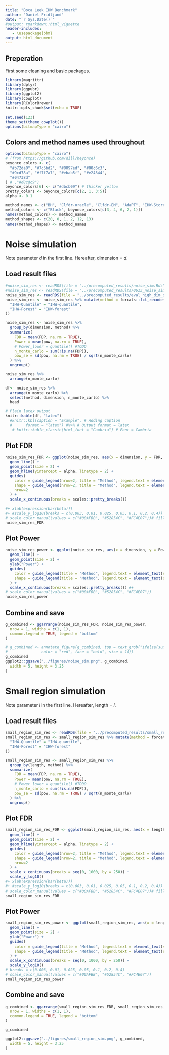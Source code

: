 ```yaml
---
title: "Boca Leek IHW Benchmark"
author: "Daniel Fridljand"
date: "`r Sys.Date()`"
#output: rmarkdown::html_vignette
header-includes:
   - \usepackage{bbm}
output: html_document
---
```


## Preperation
First some cleaning and basic packages.
```r
library(magrittr)
library(dplyr)
library(ggpubr)
library(ggplot2)
library(cowplot)
library(RColorBrewer)
knitr::opts_chunk$set(echo = TRUE)

set.seed(123)
theme_set(theme_cowplot())
options(bitmapType = "cairo")
```

## Colors and method names used throughout 

```r
options(bitmapType = "cairo")
# (from https://github.com/dill/beyonce)
beyonce_colors <- c(
  "#b72da0", "#7c5bd2", "#0097ed", "#00c6c3",
  "#9cd78a", "#f7f7a7", "#ebab5f", "#e24344",
  "#04738d"
) # ,"#d8cdc9")
beyonce_colors[6] <- c("#dbcb09") # thicker yellow
pretty_colors <- beyonce_colors[c(2, 1, 3:5)]
alpha <- 0.1
```

```r
method_names <- c("BH", "Clfdr-oracle", "Clfdr-EM", "AdaPT", "IHW-Storey-BetaMix", "IHW-BH-Grenander")
method_colors <- c("Black", beyonce_colors[c(3, 4, 6, 2, 1)])
names(method_colors) <- method_names
method_shapes <- c(20, 0, 1, 2, 12, 13)
names(method_shapes) <- method_names
```

# Noise simulation

\begin{eqnarray}
& X_i \sim U[0,1]^d \\
&\pi_1(X) = \mathbf{1}(X^1 \leq 0.5)0.9\\
&H_i \mid X_i \sim \text{Bernoulli}(\pi_1(X_i))\\
&P_i \mid H_i = 0, X_i \sim U[0,1]\\
&P_i \mid H_i = 1, X_i \sim Beta(0.25, 1)
\end{eqnarray}
Note parameter $d$ in the first line. Hereafter, dimension = $d$.


## Load result files
```r
#noise_sim_res <- readRDS(file = "../precomputed_results/noise_sim.Rds")
#noise_sim_res <- readRDS(file = "../precomputed_results/0613_noise_sim.Rds")
noise_sim_res <- readRDS(file = "../precomputed_results/eval_high_dim_sim.Rds")
noise_sim_res <- noise_sim_res %>% mutate(method = forcats::fct_recode(method,
  "IHW-Quantile" = "IHW-quantile",
  "IHW-Forest" = "IHW-forest"
))
```

```r
noise_sim_res <- noise_sim_res %>%
  group_by(dimension, method) %>%
  summarize(
    FDR = mean(FDP, na.rm = TRUE),
    Power = mean(pow, na.rm = TRUE),
    # Power_lower = quantile() #TODO
    n_monte_carlo = sum(!is.na(FDP)),
    pow_se = sd(pow, na.rm = TRUE) / sqrt(n_monte_carlo)
  ) %>%
  ungroup()

noise_sim_res %>% 
  arrange(n_monte_carlo)
```
```r
df<- noise_sim_res %>% 
  arrange(n_monte_carlo) %>%
  select(method, dimension, n_monte_carlo) %>%
  head

# Plain latex output 
knitr::kable(df, "latex")
  #knitr::kbl(caption = "Example", # Adding caption  
  #      format = "latex") #%>% # Output format = latex 
   # knitr::kable_classic(html_font = "Cambria") # Font = Cambria 
```

## Plot FDR
```r
noise_sim_res_FDR <- ggplot(noise_sim_res, aes(x = dimension, y = FDR, shape = method, col = method)) +
  geom_line() +
  geom_point(size = 2) +
  geom_hline(yintercept = alpha, linetype = 2) +
  guides(
    color = guide_legend(nrow=2, title = "Method", legend.text = element_text(size = 4)),
    shape = guide_legend(nrow=2, title = "Method", legend.text = element_text(size = 4)),
    nrow=2
  ) +
  scale_x_continuous(breaks = scales::pretty_breaks())

#+ xlab(expression(bar(beta)))
#+ #scale_y_log10(breaks = c(0.003, 0.01, 0.025, 0.05, 0.1, 0.2, 0.4))
# scale_color_manual(values = c("#00AFBB", "#52854C", "#FC4E07"))# fill=guide_legend(nrow=2,byrow=TRUE)
noise_sim_res_FDR
```

## Plot Power

```r
noise_sim_res_power <- ggplot(noise_sim_res, aes(x = dimension, y = Power, shape = method, col = method)) +
  geom_line() +
  geom_point(size = 2) +
  ylab("Power") +
  guides(
    color = guide_legend(title = "Method", legend.text = element_text(size = 4)),
    shape = guide_legend(title = "Method", legend.text = element_text(size = 4))
  ) +
  scale_x_continuous(breaks = scales::pretty_breaks()) #+
# scale_color_manual(values = c("#00AFBB", "#52854C", "#FC4E07"))
noise_sim_res_power
```

## Combine and save

```r
g_combined <- ggarrange(noise_sim_res_FDR, noise_sim_res_power,
  nrow = 1, widths = c(1, 1),
  common.legend = TRUE, legend = "bottom"
)

# g_combined <- annotate_figure(g_combined, top = text_grob("ifelse(sum(cov_row[1]^2) <= 1, 0.9, 0)",
#               color = "red", face = "bold", size = 14))
g_combined
ggplot2::ggsave("../figures/noise_sim.png", g_combined,
  width = 5, height = 3.25
)
```
# Small region simulation

\begin{eqnarray}
& X_i \sim U[0,l] \\
&\pi_1(X) = \mathbf{1}(X^1 \leq 1)0.9\\
&H_i \mid X_i \sim \text{Bernoulli}(\pi_1(X_i))\\
&P_i \mid H_i = 0, X_i \sim U[0,1]\\
&P_i \mid H_i = 1, X_i \sim Beta(0.25, 1)
\end{eqnarray}

Note parameter $l$ in the first line. Hereafter, length = $l$.

## Load result files
```r
small_region_sim_res <- readRDS(file = "../precomputed_results/small_region_sim.Rds")
small_region_sim_res <- small_region_sim_res %>% mutate(method = forcats::fct_recode(method,
  "IHW-Quantile" = "IHW-quantile",
  "IHW-Forest" = "IHW-forest"
))
```

```r
small_region_sim_res <- small_region_sim_res %>%
  group_by(length, method) %>%
  summarize(
    FDR = mean(FDP, na.rm = TRUE),
    Power = mean(pow, na.rm = TRUE),
    # Power_lower = quantile() #TODO
    n_monte_carlo = sum(!is.na(FDP)),
    pow_se = sd(pow, na.rm = TRUE) / sqrt(n_monte_carlo)
  ) %>%
  ungroup()
```

## Plot FDR
```r
small_region_sim_res_FDR <- ggplot(small_region_sim_res, aes(x = length, y = FDR, shape = method, col = method)) +
  geom_line() +
  geom_point(size = 2) +
  geom_hline(yintercept = alpha, linetype = 2) +
  guides(
    color = guide_legend(nrow=2, title = "Method", legend.text = element_text(size = 4)),
    shape = guide_legend(nrow=2, title = "Method", legend.text = element_text(size = 4)),
    nrow=2
  ) +
  scale_x_continuous(breaks = seq(0, 1000, by = 250)) +
  scale_y_log10()
#+ xlab(expression(bar(beta)))
#+ #scale_y_log10(breaks = c(0.003, 0.01, 0.025, 0.05, 0.1, 0.2, 0.4))
# scale_color_manual(values = c("#00AFBB", "#52854C", "#FC4E07"))# fill=guide_legend(nrow=2,byrow=TRUE)
small_region_sim_res_FDR
```

## Plot Power

```r
small_region_sim_res_power <- ggplot(small_region_sim_res, aes(x = length, y = Power, shape = method, col = method)) +
  geom_line() +
  geom_point(size = 2) +
  ylab("Power") +
  guides(
    color = guide_legend(title = "Method", legend.text = element_text(size = 4)),
    shape = guide_legend(title = "Method", legend.text = element_text(size = 4))
  ) +
  scale_x_continuous(breaks = seq(0, 1000, by = 250)) +
  scale_y_log10()
# breaks = c(0.003, 0.01, 0.025, 0.05, 0.1, 0.2, 0.4)
# scale_color_manual(values = c("#00AFBB", "#52854C", "#FC4E07"))
small_region_sim_res_power
```

## Combine and save

```r
g_combined <- ggarrange(small_region_sim_res_FDR, small_region_sim_res_power,
  nrow = 1, widths = c(1, 1),
  common.legend = TRUE, legend = "bottom"
)

g_combined
```

```r
ggplot2::ggsave("../figures/small_region_sim.png", g_combined,
  width = 5, height = 3.25
)
```
